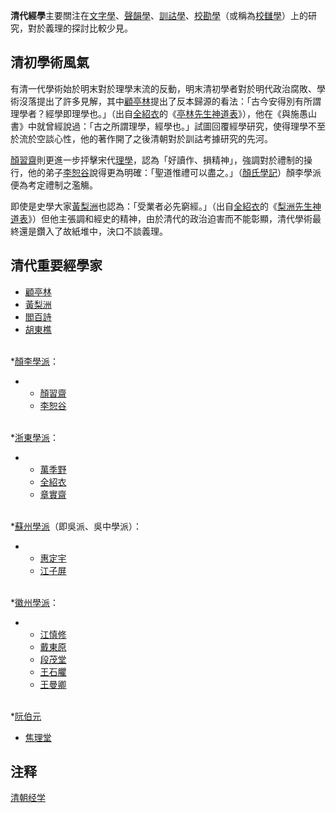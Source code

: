 '''清代經學'''主要關注在[[文字學|文字學]]、[[聲韻學|聲韻學]]、[[訓詁學|訓詁學]]、[[校勘學|校勘學]]（或稱為[[校讎學|校讎學]]）上的研究，對於義理的探討比較少見。

==清初學術風氣==

有清一代學術始於明末對於理學末流的反動，明末清初學者對於明代政治腐敗、學術沒落提出了許多見解，其中[[顧亭林|顧亭林]]提出了反本歸源的看法：「古今安得別有所謂理學者？經學即理學也。」（出自[[全紹衣|全紹衣]]的《[[亭林先生神道表|亭林先生神道表]]》），他在《與施愚山書》中就曾經說過：「古之所謂理學，經學也。」試圖回覆經學研究，使得理學不至於流於空談心性，他的著作開了之後清朝對於訓詁考據研究的先河。

[[顏習齋|顏習齋]]則更進一步抨擊宋代[[理學|理學]]，認為「好讀作、損精神」，強調對於禮制的操行，他的弟子[[李恕谷|李恕谷]]說得更為明確：「聖道惟禮可以盡之。」（[[顏氏學記|顏氏學記]]）顏李學派便為考定禮制之濫觴。

即使是史學大家[[黃梨洲|黃梨洲]]也認為：「受業者必先窮經。」（出自[[全紹衣|全紹衣]]的《[[梨洲先生神道表|梨洲先生神道表]]》）但他主張調和經史的精神，由於清代的政治迫害而不能彰顯，清代學術最終還是鑽入了故紙堆中，決口不談義理。

==清代重要經學家==

*[[顧亭林|顧亭林]]
*[[黃梨洲|黃梨洲]]
*[[閻百詩|閻百詩]]
*[[胡東樵|胡東樵]]
<br />
*[[顏李學派|顏李學派]]：
**[[顏習齋|顏習齋]]
**[[李恕谷|李恕谷]]
<br />
*[[浙東學派|浙東學派]]：
**[[萬季野|萬季野]]
**[[全紹衣|全紹衣]]
**[[章實齋|章實齋]]
<br />
*[[蘇州學派|蘇州學派]]（即吳派、吳中學派）：
**[[惠定宇|惠定宇]]
**[[江子屏|江子屏]]
<br />
*[[徽州學派|徽州學派]]：
**[[江慎修|江慎修]]
**[[戴東原|戴東原]]
**[[段茂堂|段茂堂]]
**[[王石臞|王石臞]]
**[[王曼卿|王曼卿]]
<br />
*[[阮伯元|阮伯元]]
*[[焦理堂|焦理堂]]

== 注释 ==

{{Reflist|25em}}

[[Category:清朝经学|]]